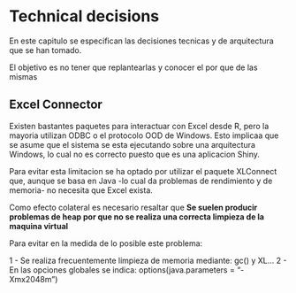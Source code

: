 # Technical decisions

En este capitulo se especifican las decisiones tecnicas y de arquitectura que se han tomado.

El objetivo es no tener que replantearlas y conocer el por que de las mismas


## Excel Connector

Existen bastantes paquetes para interactuar con Excel desde R, pero la mayoria utilizan 
ODBC o el protocolo OOD de Windows. 
Esto implicaa que se asume que el sistema se esta ejecutando sobre una arquitectura Windows, lo cual no es
correcto puesto que es una aplicacion Shiny.

Para evitar esta limitacion se ha optado por utilizar el paquete XLConnect que, aunque se basa en Java -lo cual
da problemas de rendimiento y de memoria- no necesita que Excel exista.

Como efecto colateral es necesario resaltar que **Se suelen producir problemas de heap por que no se realiza una correcta limpieza de la maquina virtual**

Para evitar en la medida de lo posible este problema:

1 - Se realiza frecuentemente limpieza de memoria mediante: gc() y XL...
2 - En las opciones globales se indica: options(java.parameters = "-Xmx2048m")
